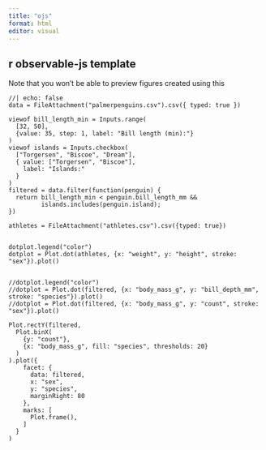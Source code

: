 ```yaml
---
title: "ojs"
format: html
editor: visual
---
```


## r observable-js template

Note that you won't be able to preview figures created using this


```ojs
//| echo: false
data = FileAttachment("palmerpenguins.csv").csv({ typed: true })

viewof bill_length_min = Inputs.range(
  [32, 50], 
  {value: 35, step: 1, label: "Bill length (min):"}
)
viewof islands = Inputs.checkbox(
  ["Torgersen", "Biscoe", "Dream"], 
  { value: ["Torgersen", "Biscoe"], 
    label: "Islands:"
  }
)
filtered = data.filter(function(penguin) {
  return bill_length_min < penguin.bill_length_mm &&
         islands.includes(penguin.island);
})

athletes = FileAttachment("athletes.csv").csv({typed: true})


dotplot.legend("color")
dotplot = Plot.dot(athletes, {x: "weight", y: "height", stroke: "sex"}).plot()


//dotplot.legend("color")
//dotplot = Plot.dot(filtered, {x: "body_mass_g", y: "bill_depth_mm", stroke: "species"}).plot()
//dotplot = Plot.dot(filtered, {x: "body_mass_g", y: "count", stroke: "sex"}).plot()

Plot.rectY(filtered, 
  Plot.binX(
    {y: "count"}, 
    {x: "body_mass_g", fill: "species", thresholds: 20}
  )
).plot({
    facet: {
      data: filtered,
      x: "sex",
      y: "species",
      marginRight: 80
    },
    marks: [
      Plot.frame(),
    ]
  }
)
```
